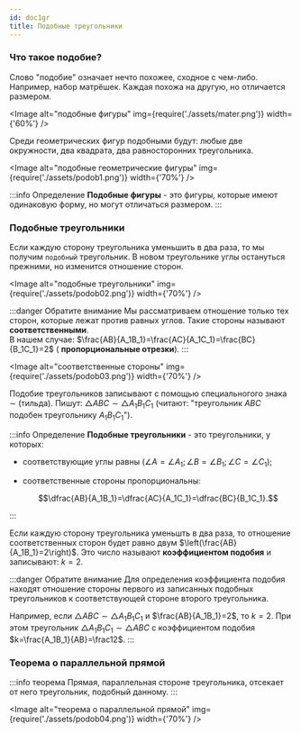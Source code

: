 ```yaml
---
id: doc1gr
title: Подобные треугольники
---
```



### Что такое подобие?

Слово "подобие" означает нечто похожее, сходное с чем-либо. Например, набор матрёшек. Каждая похожа на другую, но отличается размером.

<Image
  alt="подобные фигуры"
  img={require('./assets/mater.png')}
  width={'60%'}
/>

Среди геометрических фигур подобными будут: любые две окружности, два квадрата, два равносторонних треугольника.

<Image
  alt="подобные геометрические фигуры"
  img={require('./assets/podob1.png')}
  width={'70%'}
/>

:::info Определение
**Подобные фигуры** - это фигуры, которые имеют одинаковую форму, но могут отличаться размером.
:::

### Подобные треугольники

Если каждую сторону треугольника уменьшить в два раза, то мы получим `подобный` треугольник. В новом треугольнике углы остануться прежними, но изменится отношение сторон.

<Image
  alt="подобные треугольники"
  img={require('./assets/podob02.png')}
  width={'70%'}
/>

:::danger Обратите внимание
Мы рассматриваем отношение только тех сторон, которые лежат против равных углов. Такие стороны называют **соответственными**.<br/>
В нашем случае: $\frac{AB}{A_1B_1}=\frac{AC}{A_1C_1}=\frac{BC}{B_1C_1}=2$ ( **пропорциональные отрезки**).
:::

<Image
  alt="соответственные стороны"
  img={require('./assets/podob03.png')}
  width={'70%'}
/>

Подобие треугольников записывают с помощью специальногого знака $\sim$ (тильда). Пишут: $\triangle ABC \sim \triangle A_1B_1C_1$ (читают: "треугольник $ABC$ подобен треугольнику $A_1B_1C_1$").

:::info Определение
**Подобные треугольники** - это треугольники, у которых:

- соответствующие углы равны $(\angle A =\angle A_1; \angle B = \angle B_1; \angle C = \angle C_1 )$;
- соответственные стороны пропорциональны:

  $$\dfrac{AB}{A_1B_1}=\dfrac{AC}{A_1C_1}=\dfrac{BC}{B_1C_1}.$$

:::

Если каждую сторону треугольника уменьшть в два раза, то отношение соответственных сторон будет равно двум $\left(\frac{AB}{A_1B_1}=2\right)$. Это число называют **коэффициентом подобия** и записывают: $k=2$.

:::danger Обратите внимание
Для определения коэффициента подобия находят отношение стороны первого из записанных подобных треугольников к соответствующей стороне второго треугольника.

Например, если $\triangle ABC \sim \triangle A_1B_1C_1$ и $\frac{AB}{A_1B_1}=2$, то $k=2$. При этом треугольник $\triangle A_1B_1C_1 \sim \triangle ABC$ с коэффициентом подобия $k=\frac{A_1B_1}{AB}=\frac12$.
:::

### Теорема о параллельной прямой

:::info теорема
Прямая, параллельная стороне треугольника, отсекает от него треугольник, подобный данному.
:::

<Image
  alt="теорема о параллельной прямой"
  img={require('./assets/podob04.png')}
  width={'70%'}
/>
